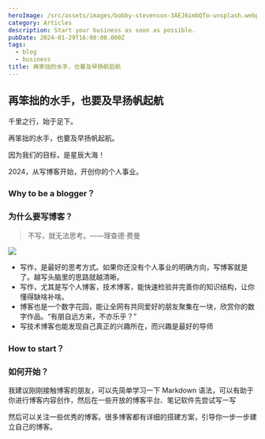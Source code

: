 ```yaml
---
heroImage: /src/assets/images/bobby-stevenson-3AEJ6imbQTo-unsplash.webp
category: Articles
description: Start your business as soon as possible.
pubDate: 2024-01-29T16:00:00.000Z
tags:
  - blog
  - business
title: 再笨拙的水手，也要及早扬帆启航
---
```


## 再笨拙的水手，也要及早扬帆起航

千里之行，始于足下。

再笨拙的水手，也要及早扬帆起航。

因为我们的目标，是星辰大海！

2024，从写博客开始，开创你的个人事业。

### Why to be a blogger？

### 为什么要写博客？

> 不写，就无法思考。——理查德·费曼

![](/src/assets/images/richard-feyman.png)

- 写作，是最好的思考方式。如果你还没有个人事业的明确方向，写博客就是了。越写头脑里的思路就越清晰。
- 写作，尤其是写个人博客，技术博客，能快速检验并完善你的知识结构，让你懂得缺啥补啥。
- 博客也是一个数字花园，能让全网有共同爱好的朋友聚集在一块，欣赏你的数字作品。“有朋自远方来，不亦乐乎？”
- 写技术博客也能发现自己真正的兴趣所在，而兴趣是最好的导师

### How to start？

### 如何开始？

我建议刚刚接触博客的朋友，可以先简单学习一下 Markdown 语法，可以有助于你进行博客内容创作，然后在一些开放的博客平台、笔记软件先尝试写一写

然后可以关注一些优秀的博客。很多博客都有详细的搭建方案，引导你一步一步建立自己的博客。
